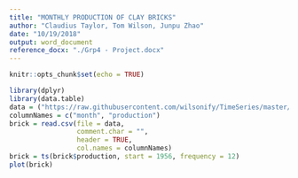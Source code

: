 ```yaml
---
title: "MONTHLY PRODUCTION OF CLAY BRICKS"
author: "Claudius Taylor, Tom Wilson, Junpu Zhao"
date: "10/19/2018"
output: word_document
reference_docx: "./Grp4 - Project.docx"
---
```


```r
knitr::opts_chunk$set(echo = TRUE)
```


```r
library(dplyr)
library(data.table)
data = ("https://raw.githubusercontent.com/wilsonify/TimeSeries/master/data/claybrick.csv")
columnNames = c("month", "production") 
brick = read.csv(file = data,
                 comment.char = "",
                 header = TRUE,
                 col.names = columnNames)
brick = ts(brick$production, start = 1956, frequency = 12)
plot(brick)
```

